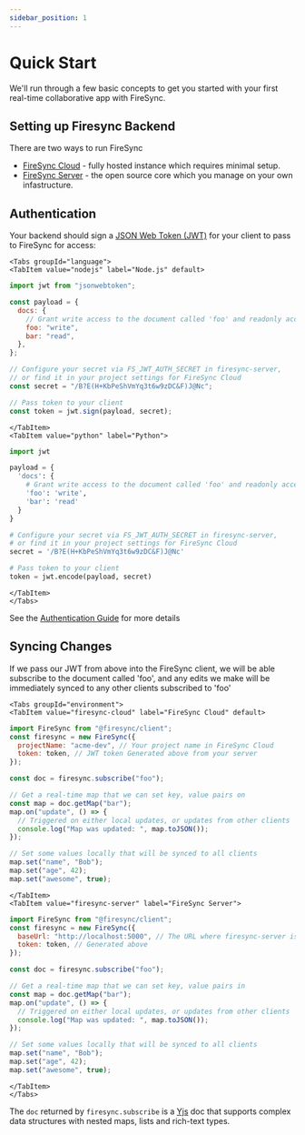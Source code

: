 ```yaml
---
sidebar_position: 1
---
```



# Quick Start

We'll run through a few basic concepts to get you started with your first real-time collaborative app with FireSync.

## Setting up Firesync Backend

There are two ways to run FireSync

- [FireSync Cloud](https://www.firesync.cloud/) - fully hosted instance which requires minimal setup.
- [FireSync Server](https://github.com/firesync-org/firesync) - the open source core which you manage on your own infastructure.

## Authentication

Your backend should sign a [JSON Web Token (JWT)](https://en.wikipedia.org/wiki/JSON_Web_Token) for your client to pass to FireSync for access:

```mdx-code-block
<Tabs groupId="language">
<TabItem value="nodejs" label="Node.js" default>
```

```js
import jwt from "jsonwebtoken";

const payload = {
  docs: {
    // Grant write access to the document called 'foo' and readonly access to 'bar'
    foo: "write",
    bar: "read",
  },
};

// Configure your secret via FS_JWT_AUTH_SECRET in firesync-server,
// or find it in your project settings for FireSync Cloud
const secret = "/B?E(H+KbPeShVmYq3t6w9zDC&F)J@Nc";

// Pass token to your client
const token = jwt.sign(payload, secret);
```

```mdx-code-block
</TabItem>
<TabItem value="python" label="Python">
```

```python
import jwt

payload = {
  'docs': {
    # Grant write access to the document called 'foo' and readonly access to 'bar'
    'foo': 'write',
    'bar': 'read'
  }
}

# Configure your secret via FS_JWT_AUTH_SECRET in firesync-server,
# or find it in your project settings for FireSync Cloud
secret = '/B?E(H+KbPeShVmYq3t6w9zDC&F)J@Nc'

# Pass token to your client
token = jwt.encode(payload, secret)
```

```mdx-code-block
</TabItem>
</Tabs>
```

See the [Authentication Guide](/guides/authentication) for more details

## Syncing Changes

If we pass our JWT from above into the FireSync client, we will be able subscribe to the document called 'foo', and any edits we make will be immediately synced to any other clients subscribed to 'foo'

```mdx-code-block
<Tabs groupId="environment">
<TabItem value="firesync-cloud" label="FireSync Cloud" default>
```

```js
import FireSync from "@firesync/client";
const firesync = new FireSync({
  projectName: "acme-dev", // Your project name in FireSync Cloud
  token: token, // JWT token Generated above from your server
});

const doc = firesync.subscribe("foo");

// Get a real-time map that we can set key, value pairs on
const map = doc.getMap("bar");
map.on("update", () => {
  // Triggered on either local updates, or updates from other clients
  console.log("Map was updated: ", map.toJSON());
});

// Set some values locally that will be synced to all clients
map.set("name", "Bob");
map.set("age", 42);
map.set("awesome", true);
```

```mdx-code-block
</TabItem>
<TabItem value="firesync-server" label="FireSync Server">
```

```js
import FireSync from "@firesync/client";
const firesync = new FireSync({
  baseUrl: "http://localhost:5000", // The URL where firesync-server is running
  token: token, // Generated above
});

const doc = firesync.subscribe("foo");

// Get a real-time map that we can set key, value pairs in
const map = doc.getMap("bar");
map.on("update", () => {
  // Triggered on either local updates, or updates from other clients
  console.log("Map was updated: ", map.toJSON());
});

// Set some values locally that will be synced to all clients
map.set("name", "Bob");
map.set("age", 42);
map.set("awesome", true);
```

```mdx-code-block
</TabItem>
</Tabs>
```

The `doc` returned by `firesync.subscribe` is a [Yjs](/guides/yjs) doc that supports complex data structures with nested maps, lists and rich-text types.
